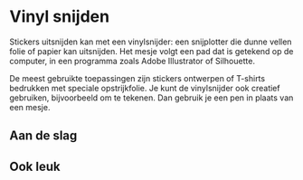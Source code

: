 
# Vinyl snijden

Stickers uitsnijden kan met een vinylsnijder: een snijplotter die dunne vellen folie of papier kan uitsnijden. Het mesje volgt een pad dat is getekend op de computer, in een programma zoals Adobe Illustrator of Silhouette.

De meest gebruikte toepassingen zijn stickers ontwerpen of T-shirts bedrukken met speciale opstrijkfolie. Je kunt de vinylsnijder ook creatief gebruiken, bijvoorbeeld om te tekenen. Dan gebruik je een pen in plaats van een mesje.

## Aan de slag


<Cards>
  <Card
    icon="📖"
    title="Stappenplan"
    href="/vinyl-snijden/stappenplan"
    arrow={true}
  />
</Cards>

## Ook leuk

<Cards>
  <Card
    icon="🎨"
    title="Illustrator naar Silhouette"
    href="/vinyl-snijden/extra/illustrator"
    arrow={true}
  />
  <Card
    icon="👕"
    title="Opstrijken"
    href="/vinyl-snijden/extra/opstrijken"
    arrow={true}
  />
  <Card
    icon="🖼"
    title="Scannen en traceren"
    href="/vinyl-snijden/extra/scannen-traceren"
    arrow={true}
  />
</Cards>
